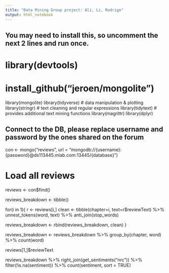 ```yaml
---
title: "Data Mining Group project: Ali, Li, Rodrigo"
output: html_notebook
---
```

## You may need to install this, so uncomment the next 2 lines and run once.
# library(devtools)
# install_github("jeroen/mongolite")
library(mongolite)
library(tidyverse)      # data manipulation & plotting
library(stringr)        # text cleaning and regular expressions
library(tidytext)       # provides additional text mining functions
library(magrittr)
library(dplyr)

## Connect to the DB, please replace username and password by the ones shared on the forum
con <- mongo("reviews", url = "mongodb://{username}:{password}@ds113445.mlab.com:13445/{database}")


# Load all reviews
reviews <- con$find()

reviews_breakdown <- tibble()

for(i in 1){
  r <- reviews[i,]
  clean <- tibble(chapter=i, text=r$reviewText) %>%
    unnest_tokens(word, text) %>%
    anti_join(stop_words)
  
  reviews_breakdown <- rbind(reviews_breakdown, clean)
}

reviews_breakdown <- reviews_breakdown %>% group_by(chapter, word) %>% count(word)

reviews[1,]$reviewText

reviews_breakdown %>%
  right_join(get_sentiments("nrc")) %>%
  filter(!is.na(sentiment)) %>%
  count(sentiment, sort = TRUE)

